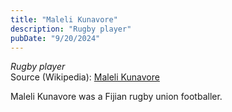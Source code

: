 ```yaml
---
title: "Maleli Kunavore"
description: "Rugby player"
pubDate: "9/20/2024"
---
```


*Rugby player*  
Source (Wikipedia): [Maleli Kunavore][1]

Maleli Kunavore was a Fijian rugby union footballer.

[1]: https://en.wikipedia.org/wiki/Maleli_Kunavore
